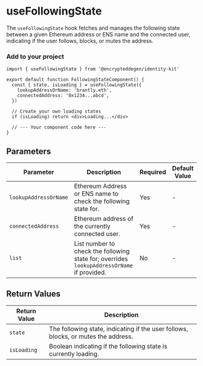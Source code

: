
# useFollowingState

The `useFollowingState` hook fetches and manages the following state between a given Ethereum address or ENS name and the connected user, indicating if the user follows, blocks, or mutes the address.

### Add to your project

```tsx copy
import { useFollowingState } from '@encrypteddegen/identity-kit'

export default function FollowingStateComponent() {
  const { state, isLoading } = useFollowingState({
    lookupAddressOrName: 'brantly.eth',
    connectedAddress: '0x1234...abcd',
  })

  // Create your own loading states
  if (isLoading) return <div>Loading...</div>

  // --- Your component code here ---
}
```

## Parameters

| Parameter             | Description                                                                                | Required | Default Value |
| --------------------- | ------------------------------------------------------------------------------------------ | -------- | ------------- |
| `lookupAddressOrName` | Ethereum Address or ENS name to check the following state for.                             | Yes      | -             |
| `connectedAddress`    | Ethereum address of the currently connected user.                                          | Yes      | -             |
| `list`                | List number to check the following state for; overrides `lookupAddressOrName` if provided. | No       | -             |

## Return Values

| Return Value | Description                                                                        |
| ------------ | ---------------------------------------------------------------------------------- |
| `state`      | The following state, indicating if the user follows, blocks, or mutes the address. |
| `isLoading`  | Boolean indicating if the following state is currently loading.                    |
